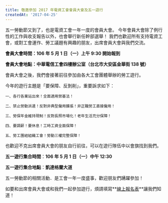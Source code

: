---
title: 敬邀參加 2017 年電資工會會員大會及五一遊行
createdAt: '2017-04-25'
---

五一勞動節又到了，也是電資工會一年一度的會員大會。 今年會員大會除了例行性的工作與收支報告以外，也會舉行新任幹部選舉！ 我們也歡迎所有支持電資工會，或對工會運作、勞工議題有興趣的朋友，出席會員大會與我們交流。

**會員大會時間：106 年 5 月 1 日（一）上午 9:30 開始報到**

**會員大會地點：中華電信工會四樓辦公室（台北市大安區金華街 138 號）**

會員大會之後，我們會接著前往參加由各大工會團體舉辦的勞工遊行。

今年的遊行主題是「要保障、反剝削」，重要訴求如下：

```
一、各行各業站出來！全面適用勞基法！

二、禁止勞動派遣！反對非典型僱用擴張！非正職勞工直接僱用！

三、勞保年金維持現制！反對長照市場化！老年生活充分保障！

四、要調薪！要休息！工時工資全面保障！

五、勞工團結組織工會！勞動三權完整保障！
```

也歡迎不克出席會員大會的朋友自行前往，可以在遊行隊伍中以會旗找到我們。

**五一遊行集合時間**：**106 年 5 月 1 日（一）中午 12:30**

**五一遊行集合地點**：**凱達格蘭大道**

五一勞動節的相關活動．是工會一年一度盛事，歡迎朋友們踴躍參加！

如要和出席會員大會或和我們一起參加遊行，煩請填寫**[線上報名表](https://goo.gl/forms/lziBeBSRIVwJ3Csp2)**讓我們知道！
